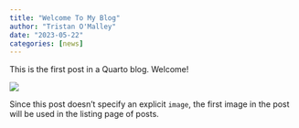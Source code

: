 ```yaml
---
title: "Welcome To My Blog"
author: "Tristan O'Malley"
date: "2023-05-22"
categories: [news]
---
```


This is the first post in a Quarto blog. Welcome!

![](thumbnail.jpg)

Since this post doesn't specify an explicit `image`, the first image in the post will be used in the listing page of posts.
